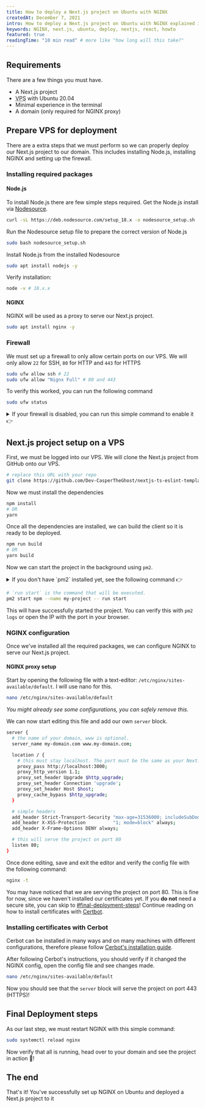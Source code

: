 ```yaml
---
title: How to deploy a Next.js project on Ubuntu with NGINX
createdAt: December 7, 2021
intro: How to deploy a Next.js project on Ubuntu with NGINX explained in a simple steps.
keywords: NGINX, next.js, ubuntu, deploy, nextjs, react, howto
featured: true
readingTime: "10 min read" # more like "how long will this take?"
---
```


## Requirements

There are a few things you must have.

- A Next.js project
- <abbr title="Virtual Private Server">VPS</abbr> with Ubuntu 20.04
- Minimal experience in the terminal
- A domain (only required for NGINX proxy)

## Prepare VPS for deployment

There are a extra steps that we must perform so we can properly deploy our Next.js project to our domain.
This includes installing Node.js, installing NGINX and setting up the firewall.

### Installing required packages

#### Node.js

To install Node.js there are few simple steps required.
Get the Node.js install via [Nodesource](https://github.com/nodesource/distributions#readme).

```bash --command=true
curl -sL https://deb.nodesource.com/setup_18.x -o nodesource_setup.sh
```

Run the Nodesource setup file to prepare the correct version of Node.js

```bash --command=true
sudo bash nodesource_setup.sh
```

Install Node.js from the installed Nodesource

```bash --command=true
sudo apt install nodejs -y
```

Verify installation:

```bash --command=true
node -v # 18.x.x
```

#### NGINX

NGINX will be used as a proxy to serve our Next.js project.

```bash --command=true
sudo apt install nginx -y
```

### Firewall

We must set up a firewall to only allow certain ports on our VPS. We will only allow `22` for SSH, `80` for HTTP and `443` for HTTPS

```bash
sudo ufw allow ssh # 22
sudo ufw allow "Nignx Full" # 80 and 443
```

To verify this worked, you can run the following command

```bash
sudo ufw status
```

<Info title="Firewall disabled?">

  <details>
    <summary>If your firewall is disabled, you can run this simple command to enable it 👉</summary>

```bash
sudo ufw enable
```

  </details>

</Info>

## Next.js project setup on a VPS

First, we must be logged into our VPS. We will clone the Next.js project from GitHub onto our VPS.

```bash
# replace this URL with your repo
git clone https://github.com/Dev-CasperTheGhost/nextjs-ts-eslint-template.git
```

Now we must install the dependencies

```bash
npm install
# OR
yarn
```

Once all the dependencies are installed, we can build the client so it is ready to be deployed.

```bash
npm run build
# OR
yarn build
```

Now we can start the project in the background using `pm2`.

<Info >
  <details  style={{marginTop: 10}}>
    <summary>If you don't have `pm2` installed yet, see the following command 👉</summary>

```sh
sudo npm install --global pm2
```

  </details>
</Info>

```bash
# `run start` is the command that will be executed.
pm2 start npm --name my-project -- run start
```

This will have successfully started the project.
You can verify this with `pm2 logs` or open the IP with the port in your browser.

### NGINX configuration

Once we've installed all the required packages, we can configure NGINX to serve our Next.js project.

#### NGINX proxy setup

Start by opening the following file with a text-editor: `/etc/nginx/sites-available/default`. I will use nano for this.

```bash
nano /etc/nginx/sites-available/default
```

_You might already see some configurations, you can safely remove this._

We can now start editing this file and add our own `server` block.

```bash
server {
  # the name of your domain, www is optional.
  server_name my-domain.com www.my-domain.com;

  location / {
    # this must stay localhost. The port must be the same as your Next.js project
    proxy_pass http://localhost:3000;
    proxy_http_version 1.1;
    proxy_set_header Upgrade $http_upgrade;
    proxy_set_header Connection 'upgrade';
    proxy_set_header Host $host;
    proxy_cache_bypass $http_upgrade;
  }

  # simple headers
  add_header Strict-Transport-Security "max-age=31536000; includeSubDomains; preload" always;
  add_header X-XSS-Protection          "1; mode=block" always;
  add_header X-Frame-Options DENY always;

  # this will serve the project on port 80
  listen 80;
}
```

Once done editing, save and exit the editor and verify the config file with the following command:

```bash
nginx -t
```

You may have noticed that we are serving the project on port 80. This is fine for now, since we haven't installed our certificates yet.
If you **do not** need a secure site, you can skip to [#final-deployment-steps](#final-deployment-steps)! Continue reading on how to install certificates with [Certbot](https://certbot.eff.org/).

### Installing certificates with Cerbot

Cerbot can be installed in many ways and on many machines with different configurations, therefore please follow [Cerbot's installation guide](https://certbot.eff.org/instructions).

After following Cerbot's instructions, you should verify if it changed the NGINX config, open the config file and see changes made.

```bash
nano /etc/nginx/sites-available/default
```

Now you should see that the `server` block will serve the project on port 443 (HTTPS)!

## Final Deployment steps

As our last step, we must restart NGINX with this simple command:

```bash
sudo systemctl reload nginx
```

Now verify that all is running, head over to your domain and see the project in action 🎉!

## The end

That's it! You've successfully set up NGINX on Ubuntu and deployed a Next.js project to it
